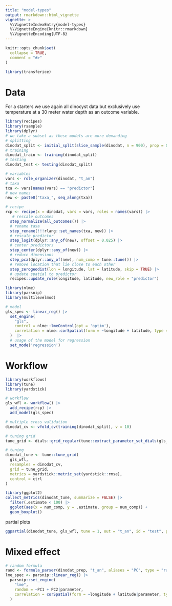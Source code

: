 ```yaml
---
title: "model-types"
output: rmarkdown::html_vignette
vignette: >
  %\VignetteIndexEntry{model-types}
  %\VignetteEngine{knitr::rmarkdown}
  %\VignetteEncoding{UTF-8}
---
```


```r
knitr::opts_chunk$set(
  collapse = TRUE,
  comment = "#>"
)
```

```r
library(transferice)
```

# Data

For a starters we use again all dinocyst data but exclusively use temperature at a 30 meter water depth as an outcome variable.


```r
library(recipes)
library(rsample)
library(dplyr)
# we take a subset as these models are more demanding
# splitting
dinodat_split <- initial_split(slice_sample(dinodat, n = 900), prop = 0.75)
# training
dinodat_train <- training(dinodat_split)
# testing
dinodat_test <- testing(dinodat_split)

# variables
vars <- role_organizer(dinodat, "t_an")
# taxa
txa <- vars[names(vars) == "predictor"]
# new names
new <- paste0("taxa_", seq_along(txa))

# recipe
rcp <- recipe(x = dinodat, vars = vars, roles = names(vars)) |> 
   # rescale outcomes
  step_normalize(all_outcomes()) |> 
  # rename taxa
  step_rename(!!!rlang::set_names(txa, new)) |> 
  # rescale predictor
  step_logit(dplyr::any_of(new), offset = 0.025) |> 
  # center predictors
  step_center(dplyr::any_of(new)) |> 
  # reduce dimensions
  step_pca(dplyr::any_of(new), num_comp = tune::tune()) |> 
  # remove location that lie close to each other
  step_zerogeodist(lon = longitude, lat = latitude, skip = TRUE) |> 
  # update spatial to predictor
  recipes::update_role(longitude, latitude, new_role = "predictor")

```


```r
library(nlme)
library(parsnip)
library(multilevelmod)

# model
gls_spec <- linear_reg() |> 
  set_engine(
    "gls",  
    control = nlme::lmeControl(opt = 'optim'),
    correlation = nlme::corSpatial(form = ~longitude + latitude, type = "g" )
  )  |> 
  # usage of the model for regression
  set_mode('regression')
```


# Workflow


```r
library(workflows)
library(tune)
library(yardstick)

# workflow
gls_wfl <- workflow() |> 
  add_recipe(rcp) |> 
  add_model(gls_spec) 

# multiple cross validation
dinodat_cv <- vfold_cv(training(dinodat_split), v = 10)

# tuning grid
tune_grid <- dials::grid_regular(tune::extract_parameter_set_dials(gls_wfl), levels = 4)

# tuning
dinodat_tune <- tune::tune_grid(
  gls_wfl,
  resamples = dinodat_cv,
  grid = tune_grid,
  metrics = yardstick::metric_set(yardstick::rmse), 
  control = ctrl
)

```

```r
library(ggplot2)
collect_metrics(dinodat_tune, summarize = FALSE) |> 
  filter(.estimate < 100) |>
  ggplot(aes(x = num_comp, y = .estimate, group = num_comp)) +
  geom_boxplot()
```

partial plots
 
```r
ggpartial(dinodat_tune, gls_wfl, tune = 1, out = "t_an", id = "test", plot_type = "static")
```


# Mixed effect

```r
# random formula
rand <- formula_parser(dinodat_prep, "t_an", aliases = "PC", type = "random")
lme_spec <- parsnip::linear_reg() |> 
  parsnip::set_engine(
    "lme", 
    random = ~PC1 + PC2|parameter, 
    correlation = corSpatial(form = ~longitude + latitude|parameter, type = "g" )
  )
```